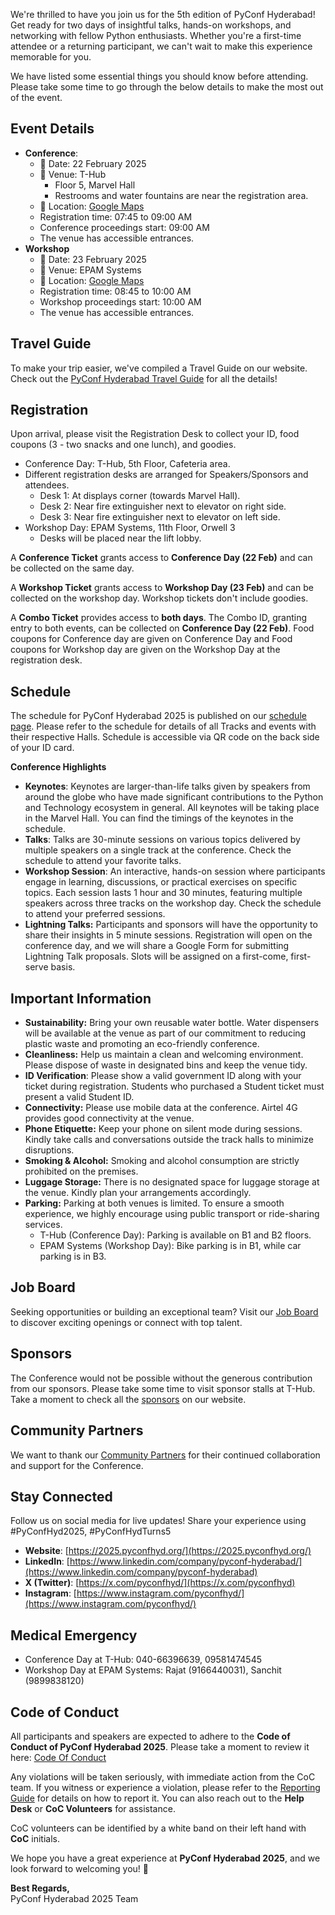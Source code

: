 
We're thrilled to have you join us for the 5th edition of PyConf Hyderabad! Get ready for two days of insightful talks, hands-on workshops, and networking with fellow Python enthusiasts. Whether you're a first-time attendee or a returning participant, we can't wait to make this experience memorable for you.

We have listed some essential things you should know before attending. Please take some time to go through the below details to make the most out of the event.

## Event Details

* **Conference**:  
  * 📅 Date: 22 February 2025  
  * 📍 Venue: T-Hub  
    * Floor 5, Marvel Hall  
    * Restrooms and water fountains are near the registration area.  
  * 🔗 Location: [Google Maps](https://maps.app.goo.gl/xDkTnPApM7GsfE1F9)  
  * Registration time: 07:45 to 09:00 AM  
  * Conference proceedings start: 09:00 AM  
  * The venue has accessible entrances.  
* **Workshop**
  * 📅 Date: 23 February 2025  
  * 📍 Venue: EPAM Systems  
  * 🔗 Location: [Google Maps](https://maps.app.goo.gl/4Yd1nY3zNJd3kPaw9)  
  * Registration time: 08:45 to 10:00 AM  
  * Workshop proceedings start: 10:00 AM  
  * The venue has accessible entrances.

## Travel Guide

To make your trip easier, we've compiled a Travel Guide on our website. Check out the [PyConf Hyderabad Travel Guide](/travel) for all the details!

## Registration

Upon arrival, please visit the Registration Desk to collect your ID, food coupons (3 - two snacks and one lunch), and goodies.

* Conference Day: T-Hub, 5th Floor, Cafeteria area.  
* Different registration desks are arranged for Speakers/Sponsors and attendees.  
  * Desk 1: At displays corner (towards Marvel Hall).
  * Desk 2: Near fire extinguisher next to elevator on right side.
  * Desk 3: Near fire extinguisher next to elevator on left side.
* Workshop Day: EPAM Systems, 11th Floor, Orwell 3
  * Desks will be placed near the lift lobby.

A **Conference Ticket** grants access to **Conference Day (22 Feb)** and can be collected on the same day.

A **Workshop Ticket** grants access to **Workshop Day (23 Feb)** and can be collected on the workshop day. Workshop tickets don't include goodies.

A **Combo Ticket** provides access to **both days**. The Combo ID, granting entry to both events, can be collected on **Conference Day (22 Feb)**. Food coupons for Conference day are given on Conference Day and Food coupons for Workshop day are given on the Workshop Day at the registration desk.

## Schedule

The schedule for PyConf Hyderabad 2025 is published on our [schedule page](/schedule). Please refer to the schedule for details of all Tracks and events with their respective Halls. Schedule is accessible via QR code on the back side of your ID card.

**Conference Highlights**

* **Keynotes**: Keynotes are larger-than-life talks given by speakers from around the globe who have made significant contributions to the Python and Technology ecosystem in general. All keynotes will be taking place in the Marvel Hall. You can find the timings of the keynotes in the schedule.
* **Talks**: Talks are 30-minute sessions on various topics delivered by multiple speakers on a single track at the conference. Check the schedule to attend your favorite talks.  
* **Workshop Session**: An interactive, hands-on session where participants engage in learning, discussions, or practical exercises on specific topics. Each session lasts 1 hour and 30 minutes, featuring multiple speakers across three tracks on the workshop day. Check the schedule to attend your preferred sessions.  
* **Lightning Talks:** Participants and sponsors will have the opportunity to share their insights in 5 minute sessions. Registration will open on the conference day, and we will share a Google Form for submitting Lightning Talk proposals. Slots will be assigned on a first-come, first-serve basis.

## Important Information
- **Sustainability:** Bring your own reusable water bottle. Water dispensers will be available at the venue as part of our commitment to reducing plastic waste and promoting an eco-friendly conference.
- **Cleanliness:** Help us maintain a clean and welcoming environment. Please dispose of waste in designated bins and keep the venue tidy.
- **ID Verification**: Please show a valid government ID along with your ticket during registration. Students who purchased a Student ticket must present a valid Student ID.
- **Connectivity:** Please use mobile data at the conference. Airtel 4G provides good connectivity at the venue.
- **Phone Etiquette:** Keep your phone on silent mode during sessions. Kindly take calls and conversations outside the track halls to minimize disruptions.
- **Smoking & Alcohol:** Smoking and alcohol consumption are strictly prohibited on the premises.
- **Luggage Storage:** There is no designated space for luggage storage at the venue. Kindly plan your arrangements accordingly.
- **Parking:** Parking at both venues is limited. To ensure a smooth experience, we highly encourage using public transport or ride-sharing services.
  - T-Hub (Conference Day): Parking is available on B1 and B2 floors.
  - EPAM Systems (Workshop Day): Bike parking is in B1, while car parking is in B3.


## Job Board

Seeking opportunities or building an exceptional team? Visit our [Job Board](/job-board) to discover exciting openings or connect with top talent.

## Sponsors

The Conference would not be possible without the generous contribution from our sponsors. Please take some time to visit sponsor stalls at T-Hub. Take a moment to check all the [sponsors](/#sponsors) on our website.

## Community Partners

We want to thank our [Community Partners](/#community-partners) for their continued collaboration and support for the Conference.

## Stay Connected

Follow us on social media for live updates! Share your experience using #PyConfHyd2025, #PyConfHydTurns5

- **Website**:  [https://2025.pyconfhyd.org/](https://2025.pyconfhyd.org/)
- **LinkedIn**: [https://www.linkedin.com/company/pyconf-hyderabad/](https://www.linkedin.com/company/pyconf-hyderabad)  
- **X (Twitter)**: [https://x.com/pyconfhyd/](https://x.com/pyconfhyd)  
- **Instagram**: [https://www.instagram.com/pyconfhyd/](https://www.instagram.com/pyconfhyd/)

## Medical Emergency

* Conference Day at T-Hub: 040-66396639, 09581474545  
* Workshop Day at EPAM Systems: Rajat (9166440031), Sanchit (9899838120)

## Code of Conduct

All participants and speakers are expected to adhere to the **Code of Conduct of PyConf Hyderabad 2025**. Please take a moment to review it here: [Code Of Conduct](/code-of-conduct) 

Any violations will be taken seriously, with immediate action from the CoC team. If you witness or experience a violation, please refer to the [Reporting Guide](/reporting-guide) for details on how to report it. You can also reach out to the **Help Desk** or **CoC Volunteers** for assistance.

CoC volunteers can be identified by a white band on their left hand with **CoC** initials.

We hope you have a great experience at **PyConf Hyderabad 2025**, and we look forward to welcoming you\! 🚀

**Best Regards,**  
PyConf Hyderabad 2025 Team
